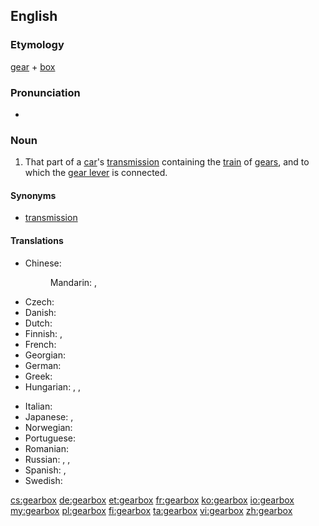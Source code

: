 ==English==

===Etymology===
[[gear]] + [[box]]

===Pronunciation===
* {{audio|en-us-gearbox.ogg|Audio (US)}}

===Noun===
{{wikipedia}}
{{en-noun|gearboxes}}

# That part of a [[car]]'s [[transmission]] containing the [[train]] of [[gears]], and to which the [[gear lever]] is connected.

====Synonyms====
* [[transmission]]

====Translations====
{{trans-top|train of gears}}
* Chinese:
*: Mandarin: {{t|cmn|變速器|sc=Hani}}, {{t+|cmn|变速器|tr=biànsùqì|sc=Hani}}
* Czech: {{t+|cs|převodovka|f}}
* Danish: {{t|da|gearkasse|c}}
* Dutch: {{t+|nl|versnellingsbak}}
* Finnish: {{t+|fi|vaihdelaatikko}}, {{t+|fi|vaihteisto}}
* French: {{t|fr|boite de vitesse}}
* Georgian: {{t|ka|კოლოფი|sc=Geor}}
* German: {{t+|de|Getriebe|n}}
* Greek: {{t|el|κιβώτιο ταχυτήτων|n|tr=kivótio tachytíton|sc=Grek}}
* Hungarian: {{t|hu|sebességváltó}}, {{t|hu|sebváltó}}, {{t+|hu|váltó}}
{{trans-mid}}
* Italian: {{t|it|scatola del cambio}}
* Japanese: {{t|ja|ギアボックス|tr=giabokkusu|sc=Jpan}}, {{t|ja|変速機|tr=へんそくき, hensokuki|sc=Jpan}}
* Norwegian: {{t|no|girkasse|m|f}}
* Portuguese: {{t|pt|caixa de câmbio}}
* Romanian: {{t|ro|cutie de viteze|f}}
* Russian: {{t+|ru|коробка передач|f|tr=koróbka peredáč|sc=Cyrl}}, {{t+|ru|коробка скоростей|f|tr=koróbka skorostéj|sc=Cyrl}}, {{t|ru|коробка переключения передач|f|tr=koróbka pereključénija peredáč|sc=Cyrl}}
* Spanish: {{t|es|caja de cambios|f}}, {{t|es|caja de velocidades|f}}
* Swedish: {{t|sv|växellåda|c}}
{{trans-bottom}}

[[cs:gearbox]]
[[de:gearbox]]
[[et:gearbox]]
[[fr:gearbox]]
[[ko:gearbox]]
[[io:gearbox]]
[[my:gearbox]]
[[pl:gearbox]]
[[fi:gearbox]]
[[ta:gearbox]]
[[vi:gearbox]]
[[zh:gearbox]]